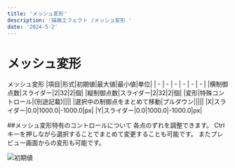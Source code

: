 ```yaml
---
title: 'メッシュ変形'
description: '描画エフェクト /メッシュ変形 '
date: '2024-5-2'
---
```


# メッシュ変形

メッシュ変形
|項目|形式|初期値|最大値|最小値|単位|
| - | - | - | - | - | - |
|横制御点数|スライダー|2|32|2|個|
|縦制御点数|スライダー|2|32|2|個|
|変形|特殊コントロール|(別途記載)||||
|選択中の制御点をまとめて移動|プルダウン|||||
|X|スライダー|0.0|1000.0|-1000.0|px|
|Y|スライダー|0.0|1000.0|-1000.0|px|

##メッシュ変形特有のコントロールについて
各点のずれを調整できます。
Ctrlキーを押しながら選択することでまとめて変更することも可能です。
またプレビュー画面からの変形も可能です。

![初期値](/assets/effects/描画/メッシュ変形/初期値.png)
